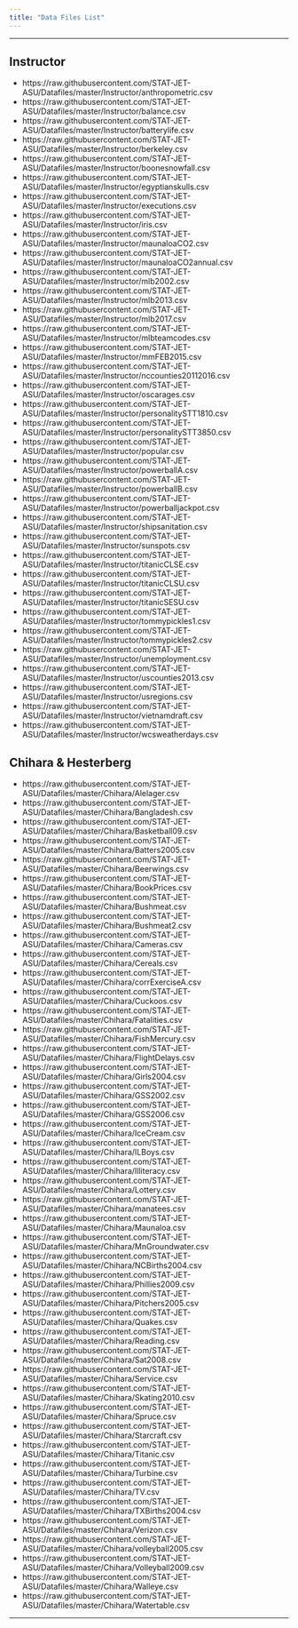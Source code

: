 ```yaml
---
title: "Data Files List"
---
```


* * *

## Instructor

* https://raw.githubusercontent.com/STAT-JET-ASU/Datafiles/master/Instructor/anthropometric.csv
* https://raw.githubusercontent.com/STAT-JET-ASU/Datafiles/master/Instructor/balance.csv
* https://raw.githubusercontent.com/STAT-JET-ASU/Datafiles/master/Instructor/batterylife.csv
* https://raw.githubusercontent.com/STAT-JET-ASU/Datafiles/master/Instructor/berkeley.csv
* https://raw.githubusercontent.com/STAT-JET-ASU/Datafiles/master/Instructor/boonesnowfall.csv
* https://raw.githubusercontent.com/STAT-JET-ASU/Datafiles/master/Instructor/egyptianskulls.csv
* https://raw.githubusercontent.com/STAT-JET-ASU/Datafiles/master/Instructor/executions.csv
* https://raw.githubusercontent.com/STAT-JET-ASU/Datafiles/master/Instructor/iris.csv
* https://raw.githubusercontent.com/STAT-JET-ASU/Datafiles/master/Instructor/maunaloaCO2.csv
* https://raw.githubusercontent.com/STAT-JET-ASU/Datafiles/master/Instructor/maunaloaCO2annual.csv
* https://raw.githubusercontent.com/STAT-JET-ASU/Datafiles/master/Instructor/mlb2002.csv
* https://raw.githubusercontent.com/STAT-JET-ASU/Datafiles/master/Instructor/mlb2013.csv
* https://raw.githubusercontent.com/STAT-JET-ASU/Datafiles/master/Instructor/mlb2017.csv
* https://raw.githubusercontent.com/STAT-JET-ASU/Datafiles/master/Instructor/mlbteamcodes.csv
* https://raw.githubusercontent.com/STAT-JET-ASU/Datafiles/master/Instructor/mmFEB2015.csv
* https://raw.githubusercontent.com/STAT-JET-ASU/Datafiles/master/Instructor/nccounties20112016.csv
* https://raw.githubusercontent.com/STAT-JET-ASU/Datafiles/master/Instructor/oscarages.csv
* https://raw.githubusercontent.com/STAT-JET-ASU/Datafiles/master/Instructor/personalitySTT1810.csv
* https://raw.githubusercontent.com/STAT-JET-ASU/Datafiles/master/Instructor/personalitySTT3850.csv
* https://raw.githubusercontent.com/STAT-JET-ASU/Datafiles/master/Instructor/popular.csv
* https://raw.githubusercontent.com/STAT-JET-ASU/Datafiles/master/Instructor/powerballA.csv 
* https://raw.githubusercontent.com/STAT-JET-ASU/Datafiles/master/Instructor/powerballB.csv
* https://raw.githubusercontent.com/STAT-JET-ASU/Datafiles/master/Instructor/powerballjackpot.csv
* https://raw.githubusercontent.com/STAT-JET-ASU/Datafiles/master/Instructor/shipsanitation.csv
* https://raw.githubusercontent.com/STAT-JET-ASU/Datafiles/master/Instructor/sunspots.csv
* https://raw.githubusercontent.com/STAT-JET-ASU/Datafiles/master/Instructor/titanicCLSE.csv
* https://raw.githubusercontent.com/STAT-JET-ASU/Datafiles/master/Instructor/titanicCLSU.csv
* https://raw.githubusercontent.com/STAT-JET-ASU/Datafiles/master/Instructor/titanicSESU.csv
* https://raw.githubusercontent.com/STAT-JET-ASU/Datafiles/master/Instructor/tommypickles1.csv
* https://raw.githubusercontent.com/STAT-JET-ASU/Datafiles/master/Instructor/tommypickles2.csv
* https://raw.githubusercontent.com/STAT-JET-ASU/Datafiles/master/Instructor/unemployment.csv
* https://raw.githubusercontent.com/STAT-JET-ASU/Datafiles/master/Instructor/uscounties2013.csv
* https://raw.githubusercontent.com/STAT-JET-ASU/Datafiles/master/Instructor/usregions.csv
* https://raw.githubusercontent.com/STAT-JET-ASU/Datafiles/master/Instructor/vietnamdraft.csv
* https://raw.githubusercontent.com/STAT-JET-ASU/Datafiles/master/Instructor/wcsweatherdays.csv


## Chihara & Hesterberg

* https://raw.githubusercontent.com/STAT-JET-ASU/Datafiles/master/Chihara/Alelager.csv
* https://raw.githubusercontent.com/STAT-JET-ASU/Datafiles/master/Chihara/Bangladesh.csv
* https://raw.githubusercontent.com/STAT-JET-ASU/Datafiles/master/Chihara/Basketball09.csv
* https://raw.githubusercontent.com/STAT-JET-ASU/Datafiles/master/Chihara/Batters2005.csv
* https://raw.githubusercontent.com/STAT-JET-ASU/Datafiles/master/Chihara/Beerwings.csv
* https://raw.githubusercontent.com/STAT-JET-ASU/Datafiles/master/Chihara/BookPrices.csv
* https://raw.githubusercontent.com/STAT-JET-ASU/Datafiles/master/Chihara/Bushmeat.csv
* https://raw.githubusercontent.com/STAT-JET-ASU/Datafiles/master/Chihara/Bushmeat2.csv
* https://raw.githubusercontent.com/STAT-JET-ASU/Datafiles/master/Chihara/Cameras.csv
* https://raw.githubusercontent.com/STAT-JET-ASU/Datafiles/master/Chihara/Cereals.csv
* https://raw.githubusercontent.com/STAT-JET-ASU/Datafiles/master/Chihara/corrExerciseA.csv
* https://raw.githubusercontent.com/STAT-JET-ASU/Datafiles/master/Chihara/Cuckoos.csv
* https://raw.githubusercontent.com/STAT-JET-ASU/Datafiles/master/Chihara/Fatalities.csv
* https://raw.githubusercontent.com/STAT-JET-ASU/Datafiles/master/Chihara/FishMercury.csv
* https://raw.githubusercontent.com/STAT-JET-ASU/Datafiles/master/Chihara/FlightDelays.csv
* https://raw.githubusercontent.com/STAT-JET-ASU/Datafiles/master/Chihara/Girls2004.csv
* https://raw.githubusercontent.com/STAT-JET-ASU/Datafiles/master/Chihara/GSS2002.csv
* https://raw.githubusercontent.com/STAT-JET-ASU/Datafiles/master/Chihara/GSS2006.csv
* https://raw.githubusercontent.com/STAT-JET-ASU/Datafiles/master/Chihara/IceCream.csv
* https://raw.githubusercontent.com/STAT-JET-ASU/Datafiles/master/Chihara/ILBoys.csv
* https://raw.githubusercontent.com/STAT-JET-ASU/Datafiles/master/Chihara/Illiteracy.csv
* https://raw.githubusercontent.com/STAT-JET-ASU/Datafiles/master/Chihara/Lottery.csv
* https://raw.githubusercontent.com/STAT-JET-ASU/Datafiles/master/Chihara/manatees.csv
* https://raw.githubusercontent.com/STAT-JET-ASU/Datafiles/master/Chihara/Maunaloa.csv
* https://raw.githubusercontent.com/STAT-JET-ASU/Datafiles/master/Chihara/MnGroundwater.csv
* https://raw.githubusercontent.com/STAT-JET-ASU/Datafiles/master/Chihara/NCBirths2004.csv
* https://raw.githubusercontent.com/STAT-JET-ASU/Datafiles/master/Chihara/Phillies2009.csv
* https://raw.githubusercontent.com/STAT-JET-ASU/Datafiles/master/Chihara/Pitchers2005.csv
* https://raw.githubusercontent.com/STAT-JET-ASU/Datafiles/master/Chihara/Quakes.csv
* https://raw.githubusercontent.com/STAT-JET-ASU/Datafiles/master/Chihara/Reading.csv
* https://raw.githubusercontent.com/STAT-JET-ASU/Datafiles/master/Chihara/Sat2008.csv
* https://raw.githubusercontent.com/STAT-JET-ASU/Datafiles/master/Chihara/Service.csv
* https://raw.githubusercontent.com/STAT-JET-ASU/Datafiles/master/Chihara/Skating2010.csv
* https://raw.githubusercontent.com/STAT-JET-ASU/Datafiles/master/Chihara/Spruce.csv
* https://raw.githubusercontent.com/STAT-JET-ASU/Datafiles/master/Chihara/Starcraft.csv
* https://raw.githubusercontent.com/STAT-JET-ASU/Datafiles/master/Chihara/Titanic.csv
* https://raw.githubusercontent.com/STAT-JET-ASU/Datafiles/master/Chihara/Turbine.csv
* https://raw.githubusercontent.com/STAT-JET-ASU/Datafiles/master/Chihara/TV.csv
* https://raw.githubusercontent.com/STAT-JET-ASU/Datafiles/master/Chihara/TXBirths2004.csv
* https://raw.githubusercontent.com/STAT-JET-ASU/Datafiles/master/Chihara/Verizon.csv
* https://raw.githubusercontent.com/STAT-JET-ASU/Datafiles/master/Chihara/volleyball2005.csv
* https://raw.githubusercontent.com/STAT-JET-ASU/Datafiles/master/Chihara/Volleyball2009.csv
* https://raw.githubusercontent.com/STAT-JET-ASU/Datafiles/master/Chihara/Walleye.csv
* https://raw.githubusercontent.com/STAT-JET-ASU/Datafiles/master/Chihara/Watertable.csv


* * *